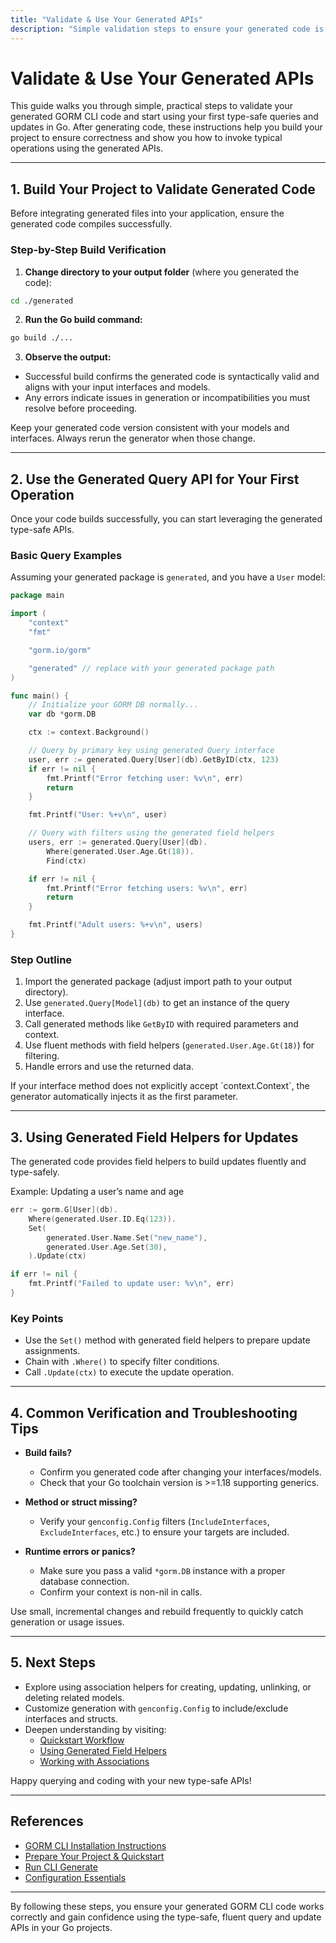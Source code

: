 ```yaml
---
title: "Validate & Use Your Generated APIs"
description: "Simple validation steps to ensure your generated code is correct and ready for use. Includes first-run Go build instructions and a short example for making your first type-safe queries or updates in Go."
---
```


# Validate & Use Your Generated APIs

This guide walks you through simple, practical steps to validate your generated GORM CLI code and start using your first type-safe queries and updates in Go. After generating code, these instructions help you build your project to ensure correctness and show you how to invoke typical operations using the generated APIs.

---

## 1. Build Your Project to Validate Generated Code

Before integrating generated files into your application, ensure the generated code compiles successfully.

### Step-by-Step Build Verification

1. **Change directory to your output folder** (where you generated the code):

```bash
cd ./generated
```

2. **Run the Go build command:**

```bash
go build ./...
```

3. **Observe the output:**

- Successful build confirms the generated code is syntactically valid and aligns with your input interfaces and models.
- Any errors indicate issues in generation or incompatibilities you must resolve before proceeding.

<Tip>
Keep your generated code version consistent with your models and interfaces. Always rerun the generator when those change.
</Tip>

---

## 2. Use the Generated Query API for Your First Operation

Once your code builds successfully, you can start leveraging the generated type-safe APIs.

### Basic Query Examples

Assuming your generated package is `generated`, and you have a `User` model:

```go
package main

import (
	"context"
	"fmt"

	"gorm.io/gorm"

	"generated" // replace with your generated package path
)

func main() {
	// Initialize your GORM DB normally...
	var db *gorm.DB

	ctx := context.Background()

	// Query by primary key using generated Query interface
	user, err := generated.Query[User](db).GetByID(ctx, 123)
	if err != nil {
		fmt.Printf("Error fetching user: %v\n", err)
		return
	}

	fmt.Printf("User: %+v\n", user)

	// Query with filters using the generated field helpers
	users, err := generated.Query[User](db).
		Where(generated.User.Age.Gt(18)).
		Find(ctx)

	if err != nil {
		fmt.Printf("Error fetching users: %v\n", err)
		return
	}

	fmt.Printf("Adult users: %+v\n", users)
}
```

### Step Outline

1. Import the generated package (adjust import path to your output directory).
2. Use `generated.Query[Model](db)` to get an instance of the query interface.
3. Call generated methods like `GetByID` with required parameters and context.
4. Use fluent methods with field helpers (`generated.User.Age.Gt(18)`) for filtering.
5. Handle errors and use the returned data.

<Tip>
If your interface method does not explicitly accept `context.Context`, the generator automatically injects it as the first parameter.
</Tip>

---

## 3. Using Generated Field Helpers for Updates

The generated code provides field helpers to build updates fluently and type-safely.

Example: Updating a user’s name and age

```go
err := gorm.G[User](db).
	Where(generated.User.ID.Eq(123)).
	Set(
		generated.User.Name.Set("new_name"),
		generated.User.Age.Set(30),
	).Update(ctx)

if err != nil {
	fmt.Printf("Failed to update user: %v\n", err)
}
```

### Key Points

- Use the `Set()` method with generated field helpers to prepare update assignments.
- Chain with `.Where()` to specify filter conditions.
- Call `.Update(ctx)` to execute the update operation.

---

## 4. Common Verification and Troubleshooting Tips

- **Build fails?**
  - Confirm you generated code after changing your interfaces/models.
  - Check that your Go toolchain version is >=1.18 supporting generics.

- **Method or struct missing?**
  - Verify your `genconfig.Config` filters (`IncludeInterfaces`, `ExcludeInterfaces`, etc.) to ensure your targets are included.

- **Runtime errors or panics?**
  - Make sure you pass a valid `*gorm.DB` instance with a proper database connection.
  - Confirm your context is non-nil in calls.

<Tip>
Use small, incremental changes and rebuild frequently to quickly catch generation or usage issues.
</Tip>

---

## 5. Next Steps

- Explore using association helpers for creating, updating, unlinking, or deleting related models.
- Customize generation with `genconfig.Config` to include/exclude interfaces and structs.
- Deepen understanding by visiting:
  - [Quickstart Workflow](../feature-highlights-getting-started/quickstart-workflow)
  - [Using Generated Field Helpers](../../guides/core-workflows/using-generated-field-helpers)
  - [Working with Associations](../../guides/core-workflows/associations-best-practices)

Happy querying and coding with your new type-safe APIs!

---

## References

- [GORM CLI Installation Instructions](../setup-introduction/installation-instructions)
- [Prepare Your Project & Quickstart](../config-first-use/project-structure-and-quickstart)
- [Run CLI Generate](../config-first-use/running-cli-generate)
- [Configuration Essentials](../config-first-use/basic-cli-configuration)

---

<Check>
By following these steps, you ensure your generated GORM CLI code works correctly and gain confidence using the type-safe, fluent query and update APIs in your Go projects.
</Check>

